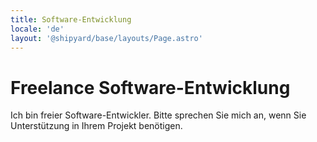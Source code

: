 ```yaml
---
title: Software-Entwicklung
locale: 'de'
layout: '@shipyard/base/layouts/Page.astro'
---
```


# Freelance Software-Entwicklung

Ich bin freier Software-Entwickler. Bitte sprechen Sie mich an, wenn Sie
Unterstützung in Ihrem Projekt benötigen.
